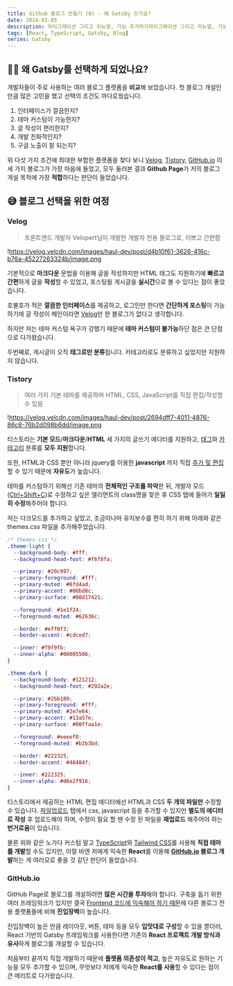 ```yaml
---
title: Github 블로그 만들기 (0) - 왜 Gatsby 인가요?
date: 2024-01-05
description: 마이그레이션 그리고 리뉴얼, 기능 추가하기마이그레이션 그리고 리뉴얼, 기능 추가하기마이그레이션 그리고 리뉴얼, 기능 추가하기
tags: [React, TypeScript, Gatsby, Blog]
series: Gatsby
---
```


## 🤷‍♂️ 왜 Gatsby를 선택하게 되었나요?

개발자들이 주로 사용하는 여러 블로그 플랫폼을 **비교**해 보았습니다. 첫 블로그 개설인 만큼 많은 고민을 했고 선택의 조건도 까다로웠습니다.

1. 인터페이스가 깔끔한지?
2. 테마 커스텀이 가능한지?
3. 글 작성이 편리한지?
4. 개발 친화적인지?
5. 구글 노출이 잘 되는지?

위 다섯 가지 조건에 최대한 부합한 플랫폼을 찾다 보니 [Velog](notion://www.notion.so/'%3Chttps://velog.io%3E'), [Tistory](notion://www.notion.so/'%3Chttps://tistory.com%3E'), [GitHub.io](notion://www.notion.so/'%3Chttps://github.io%3E') 이 세 가지 블로그가 가장 마음에 들었고, 모두 둘러본 결과 **Github Page**가 저의 블로그 개설 목적에 가장 **적합**하다는 판단이 들었습니다.

## 😅 블로그 선택을 위한 여정

### Velog

> 프론트엔드 개발자 Velopert님이 개발한 개발자 전용 블로그로, 이쁘고 간편함

!https://velog.velcdn.com/images/haul-dev/post/d4b10f61-3626-416c-b76a-45227263324b/image.png

기본적으로 **마크다운** 문법을 이용해 글을 작성하지만 HTML 태그도 지원하기에 **빠르고 간편**하게 글을 **작성**할 수 있었고, 포스팅될 게시글을 **실시간**으로 볼 수 있다는 점이 좋았습니다.

호불호가 적은 **깔끔한 인터페이스**를 제공하고, 로그인만 한다면 **간단하게 포스팅**이 가능하기에 글 작성이 메인이라면 [Velog](https://velog.io/)만 한 블로그가 없다고 생각합니다.

하지만 저는 테마 커스텀 욕구가 강했기 때문에 **테마 커스텀이 불가능**하단 점은 큰 단점으로 다가왔습니다.

두번째로, 게시글이 오직 **태그로만 분류**됩니다. 카테고리로도 분류하고 싶었지만 지원하지 않습니다.

### Tistory

> 여러 가지 기본 테마를 제공하며 HTML, CSS, JavaScript를 직접 편집/작성할 수 있음

!https://velog.velcdn.com/images/haul-dev/post/2694dff7-4011-4876-86c8-76b2d098b6dd/image.png

티스토리는 **기본 모드**/**마크다운**/**HTML** 세 가지의 글쓰기 에디터를 지원하고, <u>태그</u>와 <u>카테고리</u> 분류를 **모두 지원**합니다.

또한, HTML과 CSS 뿐만 아니라 jquery를 이용한 **javascript** 까지 직접 <u>추가 및 편집</u>할 수 있기 때문에 **자유도**가 높습니다.

테마를 커스텀하기 위해선 기존 테마의 **전체적인 구조를 파악**한 뒤, 개발자 모드(<u>Ctrl+Shift+C</u>)로 수정하고 싶은 엘리먼트의 class명을 찾은 후 CSS 탭에 들어가 **일일히 수정**해주어야 합니다.

저는 다크모드를 추가하고 싶었고, 조금이나마 유지보수를 편히 하기 위해 아래와 같은 themes.css 파일을 추가해주었습니다.

```css
/* themes.css */
.theme-light {
  --background-body: #fff;
  --background-head-foot: #f6f8fa;

  --primary: #20c997;
  --primary-foreground: #fff;
  --primary-muted: #6fd4ad;
  --primary-accent: #00bd8c;
  --primary-surface: #00d17421;

  --foreground: #1e1f24;
  --foreground-muted: #62636c;

  --border: #eff0f3;
  --border-accent: #cdced7;

  --inner: #f9f9fb;
  --inner-alpha: #00005506;
}

.theme-dark {
  --background-body: #121212;
  --background-head-foot: #292a2e;

  --primary: #2bb189;
  --primary-foreground: #fff;
  --primary-muted: #2e7e64;
  --primary-accent: #13a57e;
  --primary-surface: #00ffaa1e;

  --foreground: #eeeef0;
  --foreground-muted: #b2b3bd;

  --border: #222325;
  --border-accent: #46484f;

  --inner: #222325;
  --inner-alpha: #d6e2f916;
}
```

티스토리에서 제공하는 HTML 편집 에디터에선 HTML과 CSS **두 개의 파일만** 수정할 수 있습니다. <u>파일업로드</u> 탭에서 css, javascript 등을 추가할 수 있지만 **별도의 에디터로 작성** 후 업로드해야 하며, 수정이 필요 할 땐 수정 된 파일을 **재업로드** 해주어야 하는 **번거로움**이 있습니다.

몰론 위와 같은 노가다 커스텀 말고 <u>TypeScript</u>와 <u>Tailwind CSS</u>를 사용해 **직접 테마를 개발**할 수도 있지만, 이럴 바엔 저에게 익숙한 **React**를 이용해 **[GitHub.io](http://github.io/) 블로그 개발**하는 게 여러모로 좋을 것 같단 판단이 들었습니다.

### GitHub.io

GitHub Page로 블로그를 개설하려면 **많은 시간을 투자**해야 합니다. 구축을 돕기 위한 여러 프레임워크가 있지만 결국 <u>Frontend 코드에 익숙해야 하기 때문</u>에 다른 블로그 전용 플랫폼들에 비해 **진입장벽**이 높습니다.

진입장벽이 높은 만큼 레이아웃, 버튼, 테마 등을 모두 **입맛대로 구성**할 수 있을 뿐더러, React 기반의 Gatsby 프레임워크를 사용한다면 기존의 **React 프로젝트 개발 방식과 유사**하게 블로그를 개설할 수 있습니다.

처음부터 끝까지 직접 개발하기 때문에 **플랫폼 의존성이 적고**, 높은 자유도로 원하는 기능을 모두 추가할 수 있으며, 무엇보다 저에게 익숙한 **React를 사용**할 수 있다는 점이 큰 메리트로 다가왔습니다.
